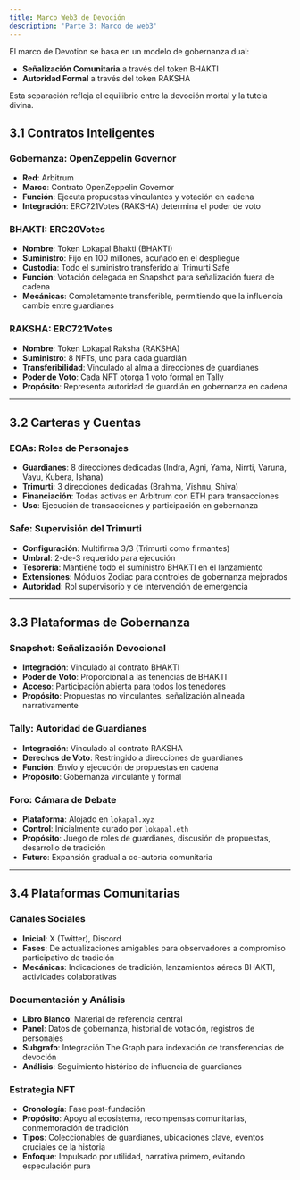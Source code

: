 ```yaml
---
title: Marco Web3 de Devoción
description: 'Parte 3: Marco de web3'
---
```


El marco de Devotion se basa en un modelo de gobernanza dual:  
- **Señalización Comunitaria** a través del token BHAKTI  
- **Autoridad Formal** a través del token RAKSHA  

Esta separación refleja el equilibrio entre la devoción mortal y la tutela divina.

## 3.1 Contratos Inteligentes

### Gobernanza: OpenZeppelin Governor
- **Red**: Arbitrum  
- **Marco**: Contrato OpenZeppelin Governor  
- **Función**: Ejecuta propuestas vinculantes y votación en cadena  
- **Integración**: ERC721Votes (RAKSHA) determina el poder de voto  

### BHAKTI: ERC20Votes
- **Nombre**: Token Lokapal Bhakti (BHAKTI)  
- **Suministro**: Fijo en 100 millones, acuñado en el despliegue  
- **Custodia**: Todo el suministro transferido al Trimurti Safe  
- **Función**: Votación delegada en Snapshot para señalización fuera de cadena  
- **Mecánicas**: Completamente transferible, permitiendo que la influencia cambie entre guardianes  

### RAKSHA: ERC721Votes
- **Nombre**: Token Lokapal Raksha (RAKSHA)  
- **Suministro**: 8 NFTs, uno para cada guardián  
- **Transferibilidad**: Vinculado al alma a direcciones de guardianes  
- **Poder de Voto**: Cada NFT otorga 1 voto formal en Tally  
- **Propósito**: Representa autoridad de guardián en gobernanza en cadena  

---

## 3.2 Carteras y Cuentas

### EOAs: Roles de Personajes
- **Guardianes**: 8 direcciones dedicadas (Indra, Agni, Yama, Nirrti, Varuna, Vayu, Kubera, Ishana)  
- **Trimurti**: 3 direcciones dedicadas (Brahma, Vishnu, Shiva)  
- **Financiación**: Todas activas en Arbitrum con ETH para transacciones  
- **Uso**: Ejecución de transacciones y participación en gobernanza  

### Safe: Supervisión del Trimurti
- **Configuración**: Multifirma 3/3 (Trimurti como firmantes)  
- **Umbral**: 2-de-3 requerido para ejecución  
- **Tesorería**: Mantiene todo el suministro BHAKTI en el lanzamiento  
- **Extensiones**: Módulos Zodiac para controles de gobernanza mejorados  
- **Autoridad**: Rol supervisorio y de intervención de emergencia  

---

## 3.3 Plataformas de Gobernanza

### Snapshot: Señalización Devocional
- **Integración**: Vinculado al contrato BHAKTI  
- **Poder de Voto**: Proporcional a las tenencias de BHAKTI  
- **Acceso**: Participación abierta para todos los tenedores  
- **Propósito**: Propuestas no vinculantes, señalización alineada narrativamente  

### Tally: Autoridad de Guardianes
- **Integración**: Vinculado al contrato RAKSHA  
- **Derechos de Voto**: Restringido a direcciones de guardianes  
- **Función**: Envío y ejecución de propuestas en cadena  
- **Propósito**: Gobernanza vinculante y formal  

### Foro: Cámara de Debate
- **Plataforma**: Alojado en `lokapal.xyz`  
- **Control**: Inicialmente curado por `lokapal.eth`  
- **Propósito**: Juego de roles de guardianes, discusión de propuestas, desarrollo de tradición  
- **Futuro**: Expansión gradual a co-autoría comunitaria  

---

## 3.4 Plataformas Comunitarias

### Canales Sociales
- **Inicial**: X (Twitter), Discord  
- **Fases**: De actualizaciones amigables para observadores a compromiso participativo de tradición  
- **Mecánicas**: Indicaciones de tradición, lanzamientos aéreos BHAKTI, actividades colaborativas  

### Documentación y Análisis
- **Libro Blanco**: Material de referencia central  
- **Panel**: Datos de gobernanza, historial de votación, registros de personajes  
- **Subgrafo**: Integración The Graph para indexación de transferencias de devoción  
- **Análisis**: Seguimiento histórico de influencia de guardianes  

### Estrategia NFT
- **Cronología**: Fase post-fundación  
- **Propósito**: Apoyo al ecosistema, recompensas comunitarias, conmemoración de tradición  
- **Tipos**: Coleccionables de guardianes, ubicaciones clave, eventos cruciales de la historia  
- **Enfoque**: Impulsado por utilidad, narrativa primero, evitando especulación pura  
